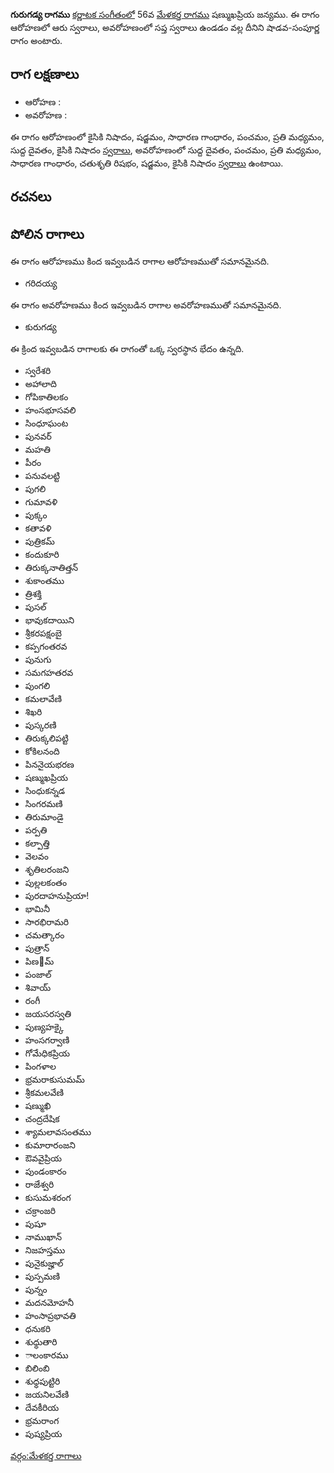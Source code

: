 {{Infobox ragam
	| name          	= గురుగడ్య
	| synonym	    	= 
	| mela          	= 
	| chakra        	= 
	| janaka        	= 
	| type          	= శాడవ-సంపూర్ణ
	| arohanam      	= {{svaraC|N2|S|G2|P|M2|D1|N2}} 
	| avarohanam    	= {{svaraC|D1|P|M2|G2|R2|S|N2}}
	| jeeva         	=
	| chhaya        	=
	| nyasa         	=
	| vishesha      	= 
	| equivalent  		= 
}}
{{కర్ణాటక సంగీత రాగాలు}}
'''గురుగడ్య రాగము''' [[కర్ణాటక సంగీతం]]లో 56వ [[మేళకర్త రాగము]] షణ్ముఖప్రియ జన్యము.  ఈ రాగం ఆరోహణలో ఆరు స్వరాలు, అవరోహణంలో సప్త స్వరాలు ఉండడం వల్ల దీనిని షాడవ-సంపూర్ణ రాగం అంటారు.


==రాగ లక్షణాలు==


* ఆరోహణ : {{svaraC|N2|S|G2|P|M2|D1|N2}} 
* అవరోహణ : {{svaraC|D1|P|M2|G2|R2|S|N2}}

ఈ రాగం ఆరోహణంలో కైసికి నిషాదం, షడ్జమం, సాధారణ గాంధారం, పంచమం, ప్రతి మధ్యమం, సుద్ద దైవతం, కైసికి నిషాదం [[స్వరాలు]], అవరోహణంలో సుద్ద దైవతం, పంచమం, ప్రతి మధ్యమం, సాధారణ గాంధారం, చతుశృతి రిషభం, షడ్జమం, కైసికి నిషాదం [[స్వరాలు]] ఉంటాయి.

==రచనలు==



==పోలిన రాగాలు==
ఈ రాగం ఆరోహణము కింద ఇవ్వబడిన రాగాల ఆరోహణముతో సమానమైనది.
* గరిదయ్య

ఈ రాగం అవరోహణము కింద ఇవ్వబడిన రాగాల అవరోహణముతో సమానమైనది.
* కురుగడ్య

ఈ క్రింద ఇవ్వబడిన రాగాలకు ఈ రాగంతో ఒక్క స్వరస్థాన భేదం ఉన్నది.
* స్వరేశరి
* అహాలాది
* గోపికాతిలకం
* హంసభూసవలి
* సింధూఘంట
* పునవర్
* మహతి
* పీరం
* పనువలట్టి
* పుగలి
* గుమావళి
* పుక్కం
* కతావళి
* పుత్రికమ్
* కందుకూరి
* తిరుక్కనాతిత్తన్
* శుకాంతము
* త్రిశక్తి
* పుసల్
* భావుకదాయిని
* శ్రీకరపక్షంబై
* కప్పగంతరవ
* పునుగు
* సమగహతరవ
* పుంగలి
* కమలావేణి
* శిఖరి
* పుస్కరణి
* తిరుక్కలిపట్టి
* కోకిలనంది
* పిననైయభరణ
* షణ్ముఖప్రియ
* సింధుకన్నడ
* సింగరమణి
* తిరుమాండై
* పర్పతి
* కల్పాత్తి
* వెలవం
* శృతిలరంజని
* పుల్లలకంతం
* పురదాహనుప్రియా!
* భామినీ
* సారభిరామరి
* చమత్కారం
* పుత్రాన్
* పిణ౰మ్
* పంజాల్
* శివాయ్
* రంగీ
* జయసరస్వతి
* పుణ్యహక్కై
* హంసగర్వాణి
* గోమేధికప్రియ
* పింగళాల
* భ్రమరాకుసుమమ్
* శ్రీకమలవేణి
* షణ్ముఖి
* చంద్రదేషిక
* శ్యామలావసంతము
* కుమారారంజని
* ఔవవైప్రియ
* పుండంకారం
* రాజేశ్వరి
* కుసుమశరంగ
* చక్రాంజరి
* పుషూ
* నాముఖాన్
* నిజహస్తము
* పునైకుజ్హాల్
* పుస్పమణి
* పున్నం
* మదనమోహనీ
* హంసాప్రభావతి
* ధనుకరి
* శుధ్ధుతారి
* ాలంకారము
* బిలింబి
* శుధ్ధపుట్టిరి
* జయనిలవేణి
* దేవకీరియ
* భ్రమరాంగ
* పుష్యప్రియ



[[వర్గం:మేళకర్త రాగాలు]]
